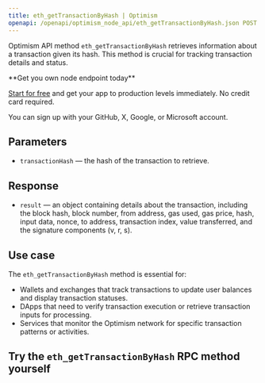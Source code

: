 ---
title: eth_getTransactionByHash | Optimism
openapi: /openapi/optimism_node_api/eth_getTransactionByHash.json POST /efb0a5eccd2caa5135eb54eba6f7f300
---

Optimism API method `eth_getTransactionByHash` retrieves information about a transaction given its hash. This method is crucial for tracking transaction details and status.

<Check>
**Get you own node endpoint today**

[Start for free](https://console.chainstack.com/) and get your app to production levels immediately. No credit card required.

You can sign up with your GitHub, X, Google, or Microsoft account.
</Check>


## Parameters

* `transactionHash` — the hash of the transaction to retrieve.

## Response

* `result` — an object containing details about the transaction, including the block hash, block number, from address, gas used, gas price, hash, input data, nonce, to address, transaction index, value transferred, and the signature components (v, r, s).

## Use case

The `eth_getTransactionByHash` method is essential for:

* Wallets and exchanges that track transactions to update user balances and display transaction statuses.
* DApps that need to verify transaction execution or retrieve transaction inputs for processing.
* Services that monitor the Optimism network for specific transaction patterns or activities.

## Try the `eth_getTransactionByHash` RPC method yourself